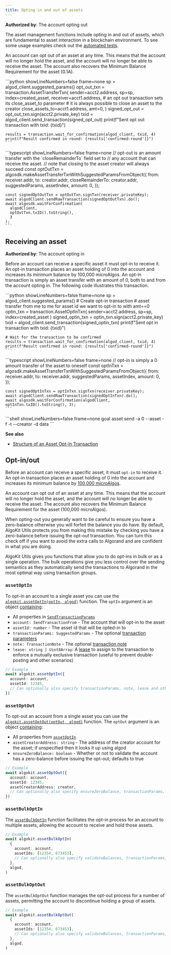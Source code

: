 ```yaml
---
title: Opting in and out of assets
---
```



**Authorized by**: The account opting out 

The asset management functions include opting in and out of assets, which are fundamental to asset interaction in a blockchain environment.
To see some usage examples check out the [automated tests](https://github.com/algorandfoundation/algokit-utils-ts/blob/main/src/asset.spec.ts).


An account can opt out of an asset at any time. This means that the account will no longer hold the asset, and the account will no longer be able to receive the asset. The account also recovers the Minimum Balance Requirement for the asset (0.1A).

<Tabs syncKey='lang'>
  <TabItem label='Python' icon='seti:python'>
    ```python showLineNumbers=false frame=none
    sp = algod_client.suggested_params()
	opt_out_txn = transaction.AssetTransferTxn(
	    sender=acct2.address,
	    sp=sp,
	    index=created_asset,
	    receiver=acct1.address,
	    # an opt out transaction sets its close_asset_to parameter
	    # it is always possible to close an asset to the creator
	    close_assets_to=acct1.address,
	    amt=0,
	)
	signed_opt_out = opt_out_txn.sign(acct2.private_key)
	txid = algod_client.send_transaction(signed_opt_out)
	print(f"Sent opt out transaction with txid: {txid}")
	
	results = transaction.wait_for_confirmation(algod_client, txid, 4)
	print(f"Result confirmed in round: {results['confirmed-round']}")
    ```
  </TabItem>
  <TabItem label='JavaScript' icon='seti:typescript'>
    ```typescript showLineNumbers=false frame=none
    // opt-out is an amount transfer with the `closeRemainderTo` field set to
	// any account that can receive the asset.
	// note that closing to the asset creator will always succeed
	const optOutTxn = algosdk.makeAssetTransferTxnWithSuggestedParamsFromObject({
	  from: receiver.addr,
	  to: creator.addr,
	  closeRemainderTo: creator.addr,
	  suggestedParams,
	  assetIndex,
	  amount: 0,
	});
	
	const signedOptOutTxn = optOutTxn.signTxn(receiver.privateKey);
	await algodClient.sendRawTransaction(signedOptOutTxn).do();
	await algosdk.waitForConfirmation(
	  algodClient,
	  optOutTxn.txID().toString(),
	  3
	);
    ```
  </TabItem>
</Tabs>


## Receiving an asset

**Authorized by**: The account opting in

Before an account can receive a specific asset it must opt-in to receive it. An opt-in transaction places an asset holding of 0 into the account and increases its minimum balance by 100,000 microAlgos. An opt-in transaction is simply an asset transfer with an amount of 0, both to and from the account opting in. The following code illustrates this transaction.

<Tabs syncKey='lang'>
  <TabItem label='Python' icon='seti:python'>
    ```python showLineNumbers=false frame=none
    sp = algod_client.suggested_params()
	# Create opt-in transaction
	# asset transfer from me to me for asset id we want to opt-in to with amt==0
	optin_txn = transaction.AssetOptInTxn(
	    sender=acct2.address, sp=sp, index=created_asset
	)
	signed_optin_txn = optin_txn.sign(acct2.private_key)
	txid = algod_client.send_transaction(signed_optin_txn)
	print(f"Sent opt in transaction with txid: {txid}")
	
	# Wait for the transaction to be confirmed
	results = transaction.wait_for_confirmation(algod_client, txid, 4)
	print(f"Result confirmed in round: {results['confirmed-round']}")
    ```
  </TabItem>
  <TabItem label='JavaScript' icon='seti:typescript'>
    ```typescript showLineNumbers=false frame=none
    // opt-in is simply a 0 amount transfer of the asset to oneself
	const optInTxn = algosdk.makeAssetTransferTxnWithSuggestedParamsFromObject({
	  from: receiver.addr,
	  to: receiver.addr,
	  suggestedParams,
	  assetIndex,
	  amount: 0,
	});
	
	const signedOptInTxn = optInTxn.signTxn(receiver.privateKey);
	await algodClient.sendRawTransaction(signedOptInTxn).do();
	await algosdk.waitForConfirmation(algodClient, optInTxn.txID().toString(), 3);
    ```
  </TabItem>
  <TabItem label='Goal' icon='seti:laptop'>
    ```shell showLineNumbers=false frame=none
    goal asset send -a 0 --asset <asset-name>  -f <opt-in-account> -t <opt-in-account> --creator <asset-creator>  -d data
    ```
  </TabItem>
</Tabs>

**See also**

- [Structure of an Asset Opt-In Transaction](../transactions#opt-in-to-an-asset)


## Opt-in/out

Before an account can receive a specific asset, it must `opt-in` to receive it. An opt-in transaction places an asset holding of 0 into the account and increases its minimum balance by [100,000 microAlgos](https://developer.algorand.org/docs/get-details/asa/#assets-overview).

An account can opt out of an asset at any time. This means that the account will no longer hold the asset, and the account will no longer be able to receive the asset. The account also recovers the Minimum Balance Requirement for the asset (100,000 microAlgos).

When opting-out you generally want to be careful to ensure you have a zero-balance otherwise you will forfeit the balance you do have. By default, AlgoKit Utils protects you from making this mistake by checking you have a zero-balance before issuing the opt-out transaction. You can turn this check off if you want to avoid the extra calls to Algorand and are confident in what you are doing.

AlgoKit Utils gives you functions that allow you to do opt-ins in bulk or as a single operation. The bulk operations give you less control over the sending semantics as they automatically send the transactions to Algorand in the most optimal way using transaction groups.

### `assetOptIn`

To opt-in an account to a single asset you can use the [`algokit.assetOptIn(optIn, algod)`](../code/modules/index.md#assetoptin) function. The `optIn` argument is an object [containing](../code/interfaces/types_asset.AssetOptInParams.md):

- All properties in [`SendTransactionParams`](./transaction.md#sendtransactionparams)
- `account: SendTransactionFrom` - The account that will opt-in to the asset
- `assetId: number` - The asset id that will be opted-in to
- `transactionParams: SuggestedParams` - The optional [transaction parameters](./transaction.md#transaction-params)
- `note: TransactionNote` - The optional [transaction note](./transaction.md#transaction-notes)
- `lease: string | Uint8Array`: A [lease](https://developer.algorand.org/articles/leased-transactions-securing-advanced-smart-contract-design/) to assign to the transaction to enforce a mutually exclusive transaction (useful to prevent double-posting and other scenarios)

```typescript
// Example
await algokit.assetOptIn({
  account: account,
  assetId: 12345,
  // Can optionally also specify transactionParams, note, lease and other send params
})
```

### `assetOptOut`

To opt-out an account from a single asset you can use the [`algokit.assetOptOut(optOut, algod)`](../code/modules/index.md#assetoptout) function. The `optOut` argument is an object [containing](../code/interfaces/types_asset.AssetOptOutParams.md):

- All properties from [`assetOptIn`](#assetoptin)
- `assetCreatorAddress: string` - The address of the creator account for the asset; if unspecified then it looks it up using algod
- `ensureZeroBalance: boolean` - Whether or not to validate the account has a zero-balance before issuing the opt-out; defaults to true

```typescript
// Example
await algokit.assetOptOut({
  account: account,
  assetId: 12345,
  assetCreatorAddress: creator,
  // Can optionally also specify ensureZeroBalance, transactionParams, note, lease and other send params
})
```

### `assetBulkOptIn`

The [`assetBulkOptIn`](../code/modules/index.md#assetbulkoptin) function facilitates the opt-in process for an account to multiple assets, allowing the account to receive and hold those assets.

```typescript
// Example
await algokit.assetBulkOptIn(
  {
    account: account,
    assetIds: [12354, 673453],
    // Can optionally also specify validateBalances, transactionParams, note
  },
  algod,
)
```

### `assetBulkOptOut`

The `assetBulkOptOut` function manages the opt-out process for a number of assets, permitting the account to discontinue holding a group of assets.

```typescript
// Example
await algokit.assetBulkOptOut(
  {
    account: account,
    assetIds: [12354, 673453],
    // Can optionally also specify validateBalances, transactionParams, note
  },
  algod,
)
```